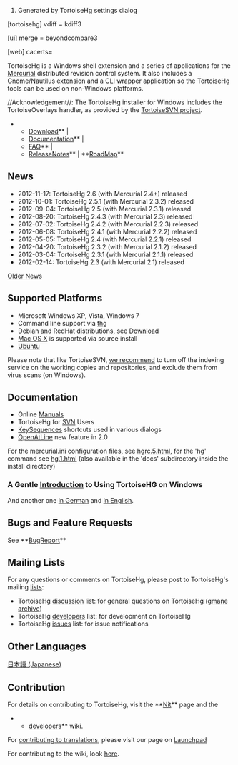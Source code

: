 {{http://tortoisehg.bitbucket.org/css/img/logo.png|}}
{{http://tortoisehg.bitbucket.org/css/img/logo.png|}}
# Generated by TortoiseHg settings dialog


[tortoisehg]
vdiff = kdiff3

[ui]
merge = beyondcompare3

[web]
cacerts=


TortoiseHg is a Windows shell extension and a series of applications for
the [[http://mercurial.selenic.com|Mercurial]] distributed
revision control system. It also includes a Gnome/Nautilus extension and a CLI
wrapper application so the TortoiseHg tools can be used on non-Windows
platforms.

//Acknowledgement//: The TortoiseHg installer for Windows includes the TortoiseOverlays handler, as provided by the [[http://tortoisesvn.net|TortoiseSVN project]].

**[[http://tortoisehg.bitbucket.org/download/index.html|Download]]** | 
**[[http://tortoisehg.bitbucket.org/docs.html|Documentation]]** |
**[[http://tortoisehg.bitbucket.org/manual/2.5/faq.html|FAQ]]** |
**[[ReleaseNotes]]** |  **[[RoadMap]]**

== News ==

* 2012-11-17: TortoiseHg 2.6 (with Mercurial 2.4+) released
* 2012-10-01: TortoiseHg 2.5.1 (with Mercurial 2.3.2) released
* 2012-09-04: TortoiseHg 2.5 (with Mercurial 2.3.1) released
* 2012-08-20: TortoiseHg 2.4.3 (with Mercurial 2.3) released
* 2012-07-02: TortoiseHg 2.4.2 (with Mercurial 2.2.3) released
* 2012-06-08: TortoiseHg 2.4.1 (with Mercurial 2.2.2) released
* 2012-05-05: TortoiseHg 2.4 (with Mercurial 2.2.1) released
* 2012-04-20: TortoiseHg 2.3.2 (with Mercurial 2.1.2) released
* 2012-03-04: TortoiseHg 2.3.1 (with Mercurial 2.1.1) released
* 2012-02-14: TortoiseHg 2.3 (with Mercurial 2.1) released

[[OldNews|Older News]]


== Supported Platforms ==

* Microsoft Windows XP, Vista, Windows 7
* Command line support via [[thg]]
* Debian and RedHat distributions, see [[http://tortoisehg.bitbucket.org/download/index.html|Download]]
* [[developers/MacOSX|Mac OS X]] is supported via source install
* [[Ubuntu]]

Please note that like TortoiseSVN, [[http://www.selenic.com/pipermail/mercurial/2010-January/029680.html|we recommend]] to turn off the indexing service on the working copies and repositories, and exclude them from virus scans (on Windows).

== Documentation ==

* Online [[http://tortoisehg.bitbucket.org/docs.html|Manuals]]
* TortoiseHg for [[SVN]] Users
* [[KeySequences]] shortcuts used in various dialogs
* [[OpenAtLine]] new feature in 2.0

For the mercurial.ini configuration files, see [[http://www.selenic.com/mercurial/hgrc.5.html|hgrc.5.html]], for the 'hg' command see [[http://www.selenic.com/mercurial/hg.1.html|hg.1.html]]
(also available in the 'docs' subdirectory inside the install directory)

=== A Gentle [[http://tortoisehg.bitbucket.org/manual/2.3/quick.html|Introduction]] to Using TortoiseHG on Windows ===

And another one [[http://draketo.de/licht/freie-software/mercurial/kurze-einf-hrung-mercurial-und-tortoisehg|in German]] and [[http://draketo.de/light/english/mercurial/short-introduction-mercurial-tortoisehg|in English]]. 

== Bugs and Feature Requests ==

See **[[BugReport]]**

== Mailing Lists ==

For any questions or comments on TortoiseHg, please post to TortoiseHg's mailing [[http://sourceforge.net/mail/?group_id=199155|lists]]:

* TortoiseHg [[https://lists.sourceforge.net/lists/listinfo/tortoisehg-discuss|discussion]] list: for general questions on TortoiseHg ([[http://news.gmane.org/gmane.comp.version-control.mercurial.tortoisehg.user|gmane archive]])
* TortoiseHg [[http://groups.google.com/group/thg-dev|developers]] list: for development on TortoiseHg
* TortoiseHg [[https://lists.sourceforge.net/lists/listinfo/tortoisehg-issues|issues]] list: for issue notifications

== Other Languages ==

[[http://bitbucket.org/mercurialjp/thg-ja/wiki/Home|日本語 (Japanese)]]

== Contribution ==

For details on contributing to TortoiseHg, visit the **[[Nit]]** page and the
**[[developers/Home|developers]]** wiki.

For [[developers/Translation|contributing to translations]], please visit our page on [[https://translations.launchpad.net/tortoisehg|Launchpad]]

For contributing to the wiki, look [[wiki|here]].
